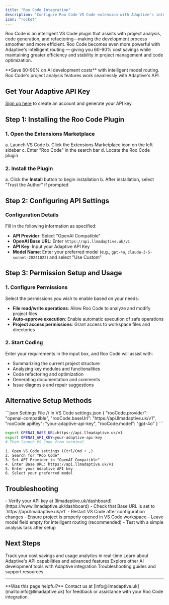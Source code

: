 ```yaml
---
title: "Roo Code Integration"
description: "Configure Roo Code VS Code extension with Adaptive's intelligent LLM routing for 60-90% cost savings"
icon: "rocket"
---
```


Roo Code is an intelligent VS Code plugin that assists with project analysis, code generation, and refactoring—making the development process smoother and more efficient. Roo Code becomes even more powerful with Adaptive's intelligent routing — giving you 60-90% cost savings while maintaining greater efficiency and stability in project management and code optimization.

<Tip>
**Save 60-90% on AI development costs** with intelligent model routing. Roo Code's project analysis features work seamlessly with Adaptive's API.
</Tip>

## Get Your Adaptive API Key

[Sign up here](https://www.llmadaptive.uk/sign-up?redirect_url=/api-platform/orgs) to create an account and generate your API key.

## Step 1: Installing the Roo Code Plugin

### 1. Open the Extensions Marketplace
a. Launch VS Code
b. Click the Extensions Marketplace icon on the left sidebar
c. Enter "Roo Code" in the search bar
d. Locate the Roo Code plugin

### 2. Install the Plugin
a. Click the **Install** button to begin installation
b. After installation, select "Trust the Author" if prompted

## Step 2: Configuring API Settings

### Configuration Details
Fill in the following information as specified:

- **API Provider**: Select "OpenAI Compatible"
- **OpenAI Base URL**: Enter `https://api.llmadaptive.uk/v1`
- **API Key**: Input your Adaptive API Key
- **Model Name**: Enter your preferred model (e.g., `gpt-4o`, `claude-3-5-sonnet-20241022`) and select "Use Custom"

## Step 3: Permission Setup and Usage

### 1. Configure Permissions
Select the permissions you wish to enable based on your needs:

- **File read/write operations**: Allow Roo Code to analyze and modify project files
- **Auto-approve execution**: Enable automatic execution of safe operations
- **Project access permissions**: Grant access to workspace files and directories

### 2. Start Coding
Enter your requirements in the input box, and Roo Code will assist with:

- Summarizing the current project structure
- Analyzing key modules and functionalities
- Code refactoring and optimization
- Generating documentation and comments
- Issue diagnosis and repair suggestions

## Alternative Setup Methods

<CodeGroup>
```json Settings File
// In VS Code settings.json
{
  "rooCode.provider": "openai-compatible",
  "rooCode.baseUrl": "https://api.llmadaptive.uk/v1",
  "rooCode.apiKey": "your-adaptive-api-key",
  "rooCode.model": "gpt-4o"
}
```

```bash Environment Variables
export OPENAI_BASE_URL=https://api.llmadaptive.uk/v1
export OPENAI_API_KEY=your-adaptive-api-key
# Then launch VS Code from terminal
```

```text Manual Configuration
1. Open VS Code settings (Ctrl/Cmd + ,)
2. Search for "Roo Code"
3. Set API Provider to "OpenAI Compatible"
4. Enter Base URL: https://api.llmadaptive.uk/v1
5. Enter your Adaptive API key
6. Select your preferred model
```
</CodeGroup>

## Troubleshooting

<AccordionGroup>
<Accordion title="Connection Issues" icon="wifi-off">
- Verify your API key at [llmadaptive.uk/dashboard](https://www.llmadaptive.uk/dashboard)
- Check that Base URL is set to `https://api.llmadaptive.uk/v1`
- Restart VS Code after configuration changes
</Accordion>

<Accordion title="Project Analysis" icon="magnifying-glass">
- Ensure project is properly opened in VS Code workspace
- Leave model field empty for intelligent routing (recommended)
- Test with a simple analysis task after setup
</Accordion>
</AccordionGroup>

## Next Steps

<CardGroup cols={2}>
  <Card
    title="Monitor Usage & Savings"
    href="https://www.llmadaptive.uk/dashboard"
    icon="chart-line"
    cta="View Dashboard"
  >
    Track your cost savings and usage analytics in real-time
  </Card>
  <Card
    title="API Documentation"
    href="/api-reference/chat-completions"
    icon="book"
    cta="View API Docs"
  >
    Learn about Adaptive's API capabilities and advanced features
  </Card>
  <Card
    title="VS Code Extensions"
    href="/developer-tools/cline"
    icon="code"
    cta="More Tools"
  >
    Explore other AI development tools with Adaptive integration
  </Card>
  <Card
    title="Get Support"
    href="/troubleshooting"
    icon="life-ring"
    cta="Get Help"
  >
    Troubleshooting guides and support resources
  </Card>
</CardGroup>

---

<Note>
**Was this page helpful?** Contact us at [info@llmadaptive.uk](mailto:info@llmadaptive.uk) for feedback or assistance with your Roo Code integration.
</Note>